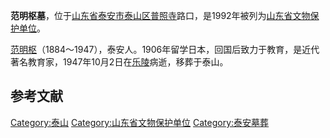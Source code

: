{{Unreferenced|time=2021-03-05T03:27:12+00:00}}
{{文物保护单位
| 级别 = 省级
| 省区市 = 山东省
| 图片 = Tai'an Fan Mingshu Mu 2015.08.13 07-56-15.jpg
| 名称 = 范明枢墓
| 编号 = 
| 分类 = 古墓葬
| 时代 = 1947年
| 所在 = [[山东省|山东省]][[泰安市|泰安市]][[泰山区_(泰安市)|泰山区]]
| 登录 = 1992年6月12日
}}
'''范明枢墓'''，位于[[山东省|山东省]][[泰安市|泰安市]][[泰山区_(泰安市)|泰山区]][[普照寺_(泰安)|普照寺]]路口，是1992年被列为[[山东省文物保护单位|山东省文物保护单位]]。

[[范明枢|范明枢]]（1884～1947），泰安人。1906年留学日本，回国后致力于教育，是近代著名教育家，1947年10月2日在[[乐陵市|乐陵]]病逝，移葬于泰山。

{{Gallery
|width = 300
|height = 
|lines = 1
|File:Tai'an Fan Mingshu Mu 2015.08.13 07-57-23.jpg|
|File:Tai'an Fan Mingshu Mu 2015.08.13 07-57-31.jpg|
|File:Tai'an Fan Mingshu Mu 2015.08.13 07-58-00.jpg|
}}

==参考文献==
{{commonscat|Tomb of Fan Mingshu}}
{{reflist}}

{{泰安市境内的山东省文物保护单位}}
{{泰安市主题|state=expanded}}

{{DEFAULTSORT:F}}
[[Category:泰山|Category:泰山]]
[[Category:山东省文物保护单位|Category:山东省文物保护单位]]
[[Category:泰安墓葬|Category:泰安墓葬]]
{{文物保护单位小作品}}